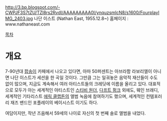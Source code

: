http://3.bp.blogspot.com/-CWPJF3S7tZU/TZl8rs2RvdI/AAAAAAAAA0I/ynquzsmIcN8/s1600/FourplayIMG_2403.jpg
나단 이스트 (Nathan East, 1955.12.8~)
홈페이지 : www.nathaneast.com

[[목차]]

= 개요 =
7-90년대 [[팝송]]이 카페에서 나오고 있다면, 아마 50퍼센트는 아브라함 라보리엘이 아니면 나단 이스트가 세션을 한 곡일 것이다. 그만큼 그는 일궈놓은 음악적 재산들이 수도 없이 많으며, 지금도 계속해서 여러 아티스트들의 크레딧에 이름을 올리고 있다. 대표적으로 모두가 아는 세계적인 아티스트인 [[스티비 원더]], [[다프트 펑크]] 외에도, 웨인 브래디, 세계적인 기타리스트 [[에릭 클랩튼]]의 앨범 녹음에 참여하기도 했으며, 세계적인 컨템포러리 재즈 밴드인 포플레이의 베이시스트 이기도 하다.

여담이지만, 작년 즈음해서 59세의 나이로 자신의 첫 번째 솔로 앨범을 내었다.
